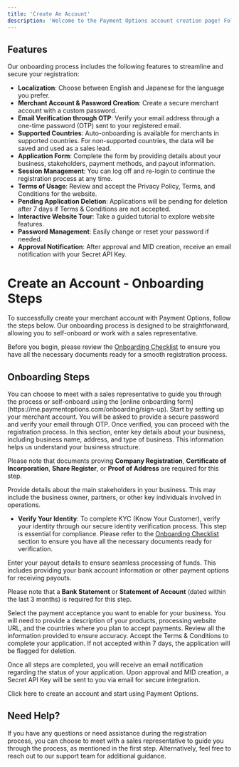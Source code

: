 ```yaml
---
title: 'Create An Account'
description: 'Welcome to the Payment Options account creation page! Follow the steps below to set up your merchant account. With a user-friendly interface and multiple language options, the onboarding process is designed to be simple and secure.'
---
```


## **Features**

Our onboarding process includes the following features to streamline and secure your registration:

- **Localization**: Choose between English and Japanese for the language you prefer.
- **Merchant Account & Password Creation**: Create a secure merchant account with a custom password.
- **Email Verification through OTP**: Verify your email address through a one-time password (OTP) sent to your registered email.
- **Supported Countries**: Auto-onboarding is available for merchants in supported countries. For non-supported countries, the data will be saved and used as a sales lead.
- **Application Form**: Complete the form by providing details about your business, stakeholders, payment methods, and payout information.
- **Session Management**: You can log off and re-login to continue the registration process at any time.
- **Terms of Usage**: Review and accept the Privacy Policy, Terms, and Conditions for the website.
- **Pending Application Deletion**: Applications will be pending for deletion after 7 days if Terms & Conditions are not accepted.
- **Interactive Website Tour**: Take a guided tutorial to explore website features.
- **Password Management**: Easily change or reset your password if needed.
- **Approval Notification**: After approval and MID creation, receive an email notification with your Secret API Key.


# **Create an Account - Onboarding Steps**

To successfully create your merchant account with Payment Options, follow the steps below. Our onboarding process is designed to be straightforward, allowing you to self-onboard or work with a sales representative.

Before you begin, please review the [Onboarding Checklist](./checklist) to ensure you have all the necessary documents ready for a smooth registration process.


## **Onboarding Steps**
<Steps>
<Step title="Merchant Meeting with Sales Representative or Self-Onboarding">
  You can choose to meet with a sales representative to guide you through the process or self-onboard using the [online onboarding form](https://me.paymentoptions.com/onboarding/sign-up).
</Step>

<Step title="Create Your Merchant Account">
  Start by setting up your merchant account. You will be asked to provide a secure password and verify your email through OTP. Once verified, you can proceed with the registration process.
</Step>

<Step title="About Your Business">
  In this section, enter key details about your business, including business name, address, and type of business. This information helps us understand your business structure.

  Please note that documents proving **Company Registration**, **Certificate of Incorporation**, **Share Register**, or **Proof of Address** are required for this step.
</Step>

<Step title="About Your Stakeholders">
  Provide details about the main stakeholders in your business. This may include the business owner, partners, or other key individuals involved in operations.
  
  - **Verify Your Identity**: To complete KYC (Know Your Customer), verify your identity through our secure identity verification process. This step is essential for compliance. Please refer to the [Onboarding Checklist](./checklist) section to ensure you have all the necessary documents ready for verification.
</Step>

<Step title="Payout Details">
  Enter your payout details to ensure seamless processing of funds. This includes providing your bank account information or other payment options for receiving payouts.

  Please note that a **Bank Statement** or **Statement of Account** (dated within the last 3 months) is required for this step.
</Step>

<Step title="Payment Methods">
  Select the payment acceptance you want to enable for your business. You will need to provide a description of your products, processing website URL, and the countries where you plan to accept payments.
</Step>

<Step title="Final Step">
  Review all the information provided to ensure accuracy. Accept the Terms & Conditions to complete your application. If not accepted within 7 days, the application will be flagged for deletion.

  Once all steps are completed, you will receive an email notification regarding the status of your application. Upon approval and MID creation, a Secret API Key will be sent to you via email for secure integration.
</Step>
</Steps>


<Card title="Create an Account" icon="rocket" href="https://me.paymentoptions.com/onboarding/choose-account">
  Click here to create an account and start using Payment Options.
</Card>

## **Need Help?**

If you have any questions or need assistance during the registration process, you can choose to meet with a sales representative to guide you through the process, as mentioned in the first step. Alternatively, feel free to reach out to our support team for additional guidance.
